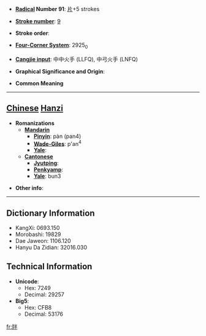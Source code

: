 * '''[[Wiktionary:Chinese radical index| Radical]] Number 91''': [[Wiktionary:Chinese radical index 片|片]]+5 strokes

* '''[[Wiktionary:Chinese total strokes index|Stroke number]]''': [[Wiktionary:Chinese total strokes index 9|9]]

* '''Stroke order''': 

* '''[[Wiktionary:Chinese four corner index|Four-Corner System]]''': 2925<sub>0</sub>

* '''[[Wiktionary:Chinese Cangjie index|Cangjie input]]''': 中中火手 (LLFQ), 中弓火手 (LNFQ)

* '''Graphical Significance and Origin''': 

* '''Common Meaning'''

----

== [[Chinese]] [[Hanzi]] ==

* '''Romanizations'''
** '''[[Mandarin]]'''
*** '''[[Pinyin]]''': pàn (pan4)
*** '''[[Wade-Giles]]''': p'an<sup>4</sup>
*** '''[[Yale]]''': 
** '''[[Cantonese]]'''
*** '''[[Jyutping]]''':
*** '''[[Penkyamp]]''': 
*** '''[[Yale]]''': bun3

* '''Other info''': 

----

== Dictionary Information ==

* KangXi: 0693.150
* Morobashi: 19829
* Dae Jaweon: 1106.120
* Hanyu Da Zidian: 32016.030

== Technical Information ==

* '''Unicode''':
** Hex: 7249
** Decimal: 29257
* '''Big5''':
** Hex: CFB8
** Decimal: 53176

[[fr:牉]]